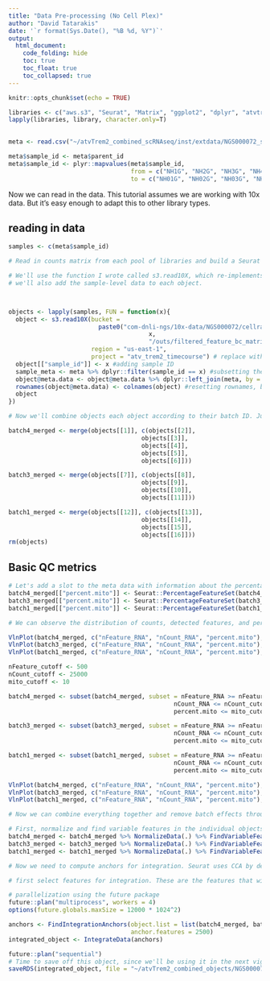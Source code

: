 ```yaml
---
title: "Data Pre-processing (No Cell Plex)"
author: "David Tatarakis"
date: '`r format(Sys.Date(), "%B %d, %Y")`'
output:
  html_document:
    code_folding: hide
    toc: true
    toc_float: true
    toc_collapsed: true
---
```


```r
knitr::opts_chunk$set(echo = TRUE)
```



```r
libraries <- c("aws.s3", "Seurat", "Matrix", "ggplot2", "dplyr", "atvtrem2Combined")
lapply(libraries, library, character.only=T)
  

meta <- read.csv("~/atvTrem2_combined_scRNAseq/inst/extdata/NGS000072_sample_metadata.csv")

meta$sample_id <- meta$parent_id
meta$sample_id <- plyr::mapvalues(meta$sample_id, 
                                  from = c("NH1G", "NH2G", "NH3G", "NH4G", "NH5G"),
                                  to = c("NH01G", "NH02G", "NH03G", "NH04G", "NH05G"))
```

Now we can read in the data. This tutorial assumes we are working with 10x data. But it's easy enough to adapt this to other library types.

## reading in data
```r

samples <- c(meta$sample_id)

# Read in counts matrix from each pool of libraries and build a Seurat object

# We'll use the function I wrote called s3.read10X, which re-implements the read10x function from Seurat, but works from an S3 bucket.
# we'll also add the sample-level data to each object.



objects <- lapply(samples, FUN = function(x){
  object <- s3.read10X(bucket = 
                         paste0("com-dnli-ngs/10x-data/NGS000072/cellranger_7.0.0/",
                                       x, 
                                       "/outs/filtered_feature_bc_matrix"),
                       region = "us-east-1",
                       project = "atv_trem2_timecourse") # replace with your own experiment name
  object[["sample_id"]] <- x #adding sample ID
  sample_meta <- meta %>% dplyr::filter(sample_id == x) #subsetting the meta data
  object@meta.data <- object@meta.data %>% dplyr::left_join(meta, by = "sample_id") #adding sample-level metadata
  rownames(object@meta.data) <- colnames(object) #resetting rownames, because they get dropped
  object
})

```

```r
# Now we'll combine objects each object according to their batch ID. Just combine all objects from each batch.

batch4_merged <- merge(objects[[1]], c(objects[[2]],
                                     objects[[3]],
                                     objects[[4]],
                                     objects[[5]],
                                     objects[[6]]))

batch3_merged <- merge(objects[[7]], c(objects[[8]],
                                     objects[[9]],
                                     objects[[10]],
                                     objects[[11]]))

batch1_merged <- merge(objects[[12]], c(objects[[13]],
                                     objects[[14]],
                                     objects[[15]],
                                     objects[[16]]))
rm(objects)
```

## Basic QC metrics
```r
# Let's add a slot to the meta data with information about the percentage of mitochondrial counts detected. Low quality cells often have high %mitochondrial reads. This is especially true in single-nucleus data!
batch4_merged[["percent.mito"]] <- Seurat::PercentageFeatureSet(batch4_merged, pattern = "^mt-")
batch3_merged[["percent.mito"]] <- Seurat::PercentageFeatureSet(batch3_merged, pattern = "^mt-")
batch1_merged[["percent.mito"]] <- Seurat::PercentageFeatureSet(batch1_merged, pattern = "^mt-")

# We can observe the distribution of counts, detected features, and percentage mitochondrial counts across all cells in each object. While we're using the filtered matrix from Cell Ranger, sometimes low quality cells slip through. 

VlnPlot(batch4_merged, c("nFeature_RNA", "nCount_RNA", "percent.mito"), pt.size = 0)
VlnPlot(batch3_merged, c("nFeature_RNA", "nCount_RNA", "percent.mito"), pt.size = 0)
VlnPlot(batch1_merged, c("nFeature_RNA", "nCount_RNA", "percent.mito"), pt.size = 0)
```

```r

nFeature_cutoff <- 500
nCount_cutoff <- 25000
mito_cutoff <- 10

batch4_merged <- subset(batch4_merged, subset = nFeature_RNA >= nFeature_cutoff & 
                                              nCount_RNA <= nCount_cutoff &
                                              percent.mito <= mito_cutoff)

batch3_merged <- subset(batch3_merged, subset = nFeature_RNA >= nFeature_cutoff & 
                                              nCount_RNA <= nCount_cutoff &
                                              percent.mito <= mito_cutoff)

batch1_merged <- subset(batch1_merged, subset = nFeature_RNA >= nFeature_cutoff & 
                                              nCount_RNA <= nCount_cutoff &
                                              percent.mito <= mito_cutoff)

```

```r
VlnPlot(batch4_merged, c("nFeature_RNA", "nCount_RNA", "percent.mito"), pt.size = 0)
VlnPlot(batch3_merged, c("nFeature_RNA", "nCount_RNA", "percent.mito"), pt.size = 0)
VlnPlot(batch1_merged, c("nFeature_RNA", "nCount_RNA", "percent.mito"), pt.size = 0)
```

```r
# Now we can combine everything together and remove batch effects through integration.

# First, normalize and find variable features in the individual objects
batch4_merged <- batch4_merged %>% NormalizeData(.) %>% FindVariableFeatures(.)
batch3_merged <- batch3_merged %>% NormalizeData(.) %>% FindVariableFeatures(.)
batch1_merged <- batch1_merged %>% NormalizeData(.) %>% FindVariableFeatures(.)

# Now we need to compute anchors for integration. Seurat uses CCA by default.

# first select features for integration. These are the features that will be used for integration as well as included in the integrated (imputed) assay slot. (defaults to 2000, but we can up this if desired)

# parallelization using the future package
future::plan("multiprocess", workers = 4)
options(future.globals.maxSize = 12000 * 1024^2)

anchors <- FindIntegrationAnchors(object.list = list(batch4_merged, batch3_merged, batch1_merged), 
                                  anchor.features = 2500)
integrated_object <- IntegrateData(anchors)

future::plan("sequential")
# Time to save off this object, since we'll be using it in the next vignette.
saveRDS(integrated_object, file = "~/atvTrem2_combined_objects/NGS000072_integrated.Rds")
```



